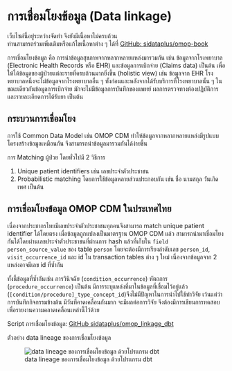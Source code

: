 # การเชื่อมโยงข้อมูล (Data linkage)

:::{.callout-warning}
เว็บไซต์นี้อยู่ระหว่างจัดทำ จึงยังมีเนื้อหาไม่ครบถ้วน   
ท่านสามารถร่วมเพิ่มเติมหรือแก้ไขเนื้อหาต่าง ๆ ได้ที่ [GitHub: sidataplus/omop-book](https://github.com/sidataplus/omop-book) 
:::

การเชื่อมโยงข้อมูล คือ การนำข้อมูลสุขภาพจากหลากหลายแหล่งมารวมกัน เช่น ข้อมูลจากโรงพยาบาล (Electronic Health Records หรือ EHR) และข้อมูลการเบิกจ่าย (Claims data) เป็นต้น เพื่อให้ได้ข้อมูลของผู้ป่วยแต่ละรายที่ครบถ้วนมากยิ่งขึ้น (holistic view) เช่น ข้อมูลจาก EHR โรงพยาบาลหนึ่งจะไม่ข้อมูลจากโรงพยาบาลอื่น ๆ ทั้งก่อนและหลังจากได้รับบริการที่โรงพยาบาลนั้น ๆ ในขณะเดียวกันข้อมูลการเบิกจ่าย มักจะไม่มีข้อมูลการบันทึกของแพทย์ ผลการตรวจทางห้องปฏิบัติการ และรายละเอียดการได้รับยา เป็นต้น

## กระบวนการเชื่อมโยง

การใช้ Common Data Model เช่น OMOP CDM ทำให้ข้อมูลจากหลากหลายแหล่งมีรูปแบบโครงสร้างข้อมูลเหมือนกัน จึงสามารถนำข้อมูลมารวมกันได้ง่ายขึ้น

การ Matching ผู้ป่วย โดยทั่วไปมี 2 วิธีการ

1. Unique patient identifiers เช่น เลขประจำตัวประชาชน
2. Probabilistic matching โดยการใช้ข้อมูลหลายส่วนประกอบกัน เช่น ชื่อ นามสกุล วันเกิด เพศ เป็นต้น

## การเชื่อมโยงข้อมูล OMOP CDM ในประเทศไทย

เนื่องจากประชากรไทยมีเลขประจำตัวประชาชนทุกคนจึงสามารถ match unique patient identifier ได้โดยตรง เมื่อข้อมูลถูกแปลงเป็นมาตรฐาน OMOP CDM แล้ว สามารถนำมาเชื่อมโยงกันได้โดยผ่านเลขประจำตัวประชาชนที่ผ่านการ hash แล้วที่เก็บใน `field person_source_value` ของ table `person` โดยจะต้องมีการเรียงลำดับเลข `person_id`, `visit_occurrence_id` และ id ใน transaction tables ต่าง ๆ ใหม่ เนื่องจากข้อมูลจาก 2 แหล่งอาจมีเลข id ที่ซ้ำกัน  

ทั้งนี้ข้อมูลที่ซ้ำกันเช่น การวินิจฉัย (`condition_occurrence`) หัตถการ (`procedure_occurrence`) เป็นต้น มีการระบุแหล่งที่มาในข้อมูลที่เชื่อมไว้อยู่แล้ว (`[condition/procedure]_type_concept_id`)จึงไม่มีปัญหาในการนำไปใช้ทำวิจัย เว้นแต่ว่า การบันทึกกิจกรรมข้างต้น มีวันที่คาดเคลื่อนกันมาก จะมีผลต่อการวิจัย จึงต้องมีการเขียนการทดสอบเพื่อรายงานความคลาดเคลื่อนเหล่านี้ไว้ด้วย

Script การเชื่อมโยงข้อมูล: [GitHub sidataplus/omop_linkage_dbt](https://github.com/sidataplus/omop_linkage_dbt)

ตัวอย่าง data lineage ของการเชื่อมโยงข้อมูล

![data lineage ของการเชื่อมโยงข้อมูล ด้วยโปรแกรม dbt](img/data-linkage-lineage.png){#fig-data-linkage-lineage}

